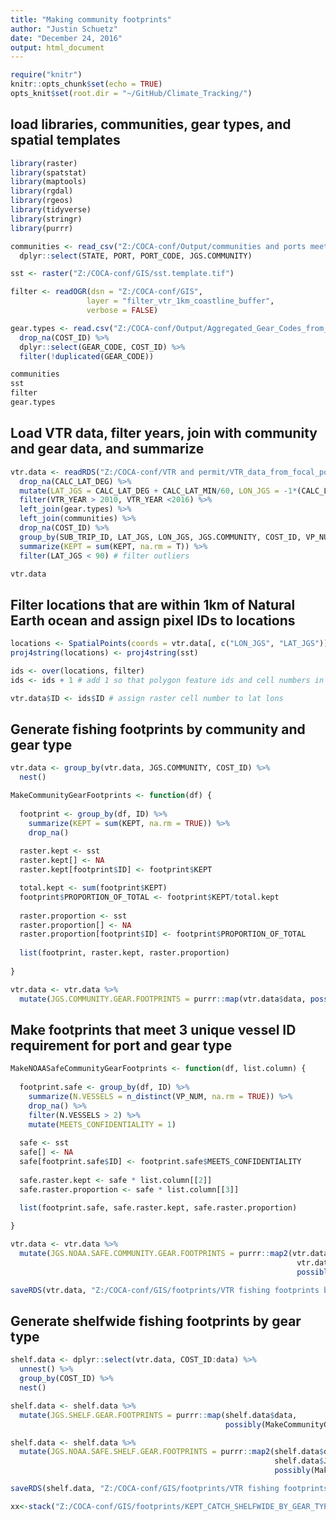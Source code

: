 ```yaml
---
title: "Making community footprints"
author: "Justin Schuetz"
date: "December 24, 2016"
output: html_document
---
```


```r

require("knitr")
knitr::opts_chunk$set(echo = TRUE)
opts_knit$set(root.dir = "~/GitHub/Climate_Tracking/")

```

## load libraries, communities, gear types, and spatial templates

```r

library(raster)
library(spatstat) 
library(maptools)
library(rgdal)
library(rgeos)
library(tidyverse)
library(stringr)
library(purrr)

communities <- read_csv("Z:/COCA-conf/Output/communities and ports meeting selection criteria.csv") %>%
  dplyr::select(STATE, PORT, PORT_CODE, JGS.COMMUNITY)

sst <- raster("Z:/COCA-conf/GIS/sst.template.tif")

filter <- readOGR(dsn = "Z:/COCA-conf/GIS", 
                 layer = "filter_vtr_1km_coastline_buffer",
                 verbose = FALSE)

gear.types <- read.csv("Z:/COCA-conf/Output/Aggregated_Gear_Codes_from_BK.csv") %>%
  drop_na(COST_ID) %>%
  dplyr::select(GEAR_CODE, COST_ID) %>%
  filter(!duplicated(GEAR_CODE))

communities
sst
filter
gear.types

```  

## Load VTR data, filter years, join with community and gear data, and summarize

```r

vtr.data <- readRDS("Z:/COCA-conf/VTR and permit/VTR_data_from_focal_ports.rds") %>%
  drop_na(CALC_LAT_DEG) %>%
  mutate(LAT_JGS = CALC_LAT_DEG + CALC_LAT_MIN/60, LON_JGS = -1*(CALC_LON_DEG + CALC_LON_MIN/60)) %>%
  filter(VTR_YEAR > 2010, VTR_YEAR <2016) %>%
  left_join(gear.types) %>%
  left_join(communities) %>%
  drop_na(COST_ID) %>%
  group_by(SUB_TRIP_ID, LAT_JGS, LON_JGS, JGS.COMMUNITY, COST_ID, VP_NUM) %>% # COST_ID is BRIAN KENNEDY'S GEAR TYPE CLASSIFICATION
  summarize(KEPT = sum(KEPT, na.rm = T)) %>%
  filter(LAT_JGS < 90) # filter outliers

vtr.data

```

## Filter locations that are within 1km of Natural Earth ocean and assign pixel IDs to locations

```r

locations <- SpatialPoints(coords = vtr.data[, c("LON_JGS", "LAT_JGS")])
proj4string(locations) <- proj4string(sst)

ids <- over(locations, filter)
ids <- ids + 1 # add 1 so that polygon feature ids and cell numbers in raster template are the same

vtr.data$ID <- ids$ID # assign raster cell number to lat lons

```

## Generate fishing footprints by community and gear type

```r

vtr.data <- group_by(vtr.data, JGS.COMMUNITY, COST_ID) %>%
  nest()

MakeCommunityGearFootprints <- function(df) {
  
  footprint <- group_by(df, ID) %>%
    summarize(KEPT = sum(KEPT, na.rm = TRUE)) %>%
    drop_na()
  
  raster.kept <- sst
  raster.kept[] <- NA
  raster.kept[footprint$ID] <- footprint$KEPT

  total.kept <- sum(footprint$KEPT)
  footprint$PROPORTION_OF_TOTAL <- footprint$KEPT/total.kept
  
  raster.proportion <- sst
  raster.proportion[] <- NA
  raster.proportion[footprint$ID] <- footprint$PROPORTION_OF_TOTAL
  
  list(footprint, raster.kept, raster.proportion)
  
}

vtr.data <- vtr.data %>%
  mutate(JGS.COMMUNITY.GEAR.FOOTPRINTS = purrr::map(vtr.data$data, possibly(MakeCommunityGearFootprints, NA)))

```

## Make footprints that meet 3 unique vessel ID requirement for port and gear type

```r

MakeNOAASafeCommunityGearFootprints <- function(df, list.column) {
  
  footprint.safe <- group_by(df, ID) %>%
    summarize(N.VESSELS = n_distinct(VP_NUM, na.rm = TRUE)) %>%
    drop_na() %>%
    filter(N.VESSELS > 2) %>%
    mutate(MEETS_CONFIDENTIALITY = 1)
  
  safe <- sst
  safe[] <- NA
  safe[footprint.safe$ID] <- footprint.safe$MEETS_CONFIDENTIALITY
  
  safe.raster.kept <- safe * list.column[[2]] 
  safe.raster.proportion <- safe * list.column[[3]] 

  list(footprint.safe, safe.raster.kept, safe.raster.proportion)
       
}

vtr.data <- vtr.data %>%
  mutate(JGS.NOAA.SAFE.COMMUNITY.GEAR.FOOTPRINTS = purrr::map2(vtr.data$data, 
                                                                vtr.data$JGS.COMMUNITY.GEAR.FOOTPRINTS, 
                                                                possibly(MakeNOAASafeCommunityGearFootprints, NA)))

saveRDS(vtr.data, "Z:/COCA-conf/GIS/footprints/VTR fishing footprints by community and gear type 2011-2015.rds")

```

## Generate shelfwide fishing footprints by gear type

```r

shelf.data <- dplyr::select(vtr.data, COST_ID:data) %>%
  unnest() %>%
  group_by(COST_ID) %>%
  nest()

shelf.data <- shelf.data %>%
  mutate(JGS.SHELF.GEAR.FOOTPRINTS = purrr::map(shelf.data$data, 
                                                possibly(MakeCommunityGearFootprints, NA)))

shelf.data <- shelf.data %>%
  mutate(JGS.NOAA.SAFE.SHELF.GEAR.FOOTPRINTS = purrr::map2(shelf.data$data,
                                                           shelf.data$JGS.SHELF.GEAR.FOOTPRINTS, 
                                                           possibly(MakeNOAASafeCommunityGearFootprints, NA)))

saveRDS(shelf.data, "Z:/COCA-conf/GIS/footprints/VTR fishing footprints shelfwide by gear type 2011-2015.rds")

xx<-stack("Z:/COCA-conf/GIS/footprints/KEPT_CATCH_SHELFWIDE_BY_GEAR_TYPE_2011-2015.grd")

```


